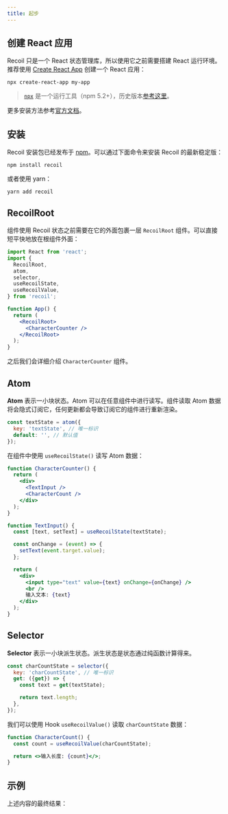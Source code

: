 ```yaml
---
title: 起步
---
```


## 创建 React 应用

Recoil 只是一个 React 状态管理库，所以使用它之前需要搭建 React 运行环境。推荐使用 [Create React App](https://github.com/facebook/create-react-app#creating-an-app) 创建一个 React 应用：

```shell
npx create-react-app my-app
```

> [`npx`](https://medium.com/@maybekatz/introducing-npx-an-npm-package-runner-55f7d4bd282b) 是一个运行工具（npm 5.2+），历史版本[参考这里](https://gist.github.com/gaearon/4064d3c23a77c74a3614c498a8bb1c5f)。

更多安装方法参考[官方文档](https://github.com/facebook/create-react-app#creating-an-app)。

## 安装

Recoil 安装包已经发布于 <a href="https://www.npmjs.com/get-npm" target="_blank">npm</a>。可以通过下面命令来安装 Recoil 的最新稳定版：

```shell
npm install recoil
```

或者使用 yarn：

```shell
yarn add recoil
```

## RecoilRoot

组件使用 Recoil 状态之前需要在它的外面包裹一层 `RecoilRoot` 组件。可以直接短平快地放在根组件外面：

```jsx
import React from 'react';
import {
  RecoilRoot,
  atom,
  selector,
  useRecoilState,
  useRecoilValue,
} from 'recoil';

function App() {
  return (
    <RecoilRoot>
      <CharacterCounter />
    </RecoilRoot>
  );
}
```

之后我们会详细介绍 `CharacterCounter` 组件。

## Atom

**Atom** 表示一小块状态。Atom 可以在任意组件中进行读写。组件读取 Atom 数据将会隐式订阅它，任何更新都会导致订阅它的组件进行重新渲染。

```javascript
const textState = atom({
  key: 'textState', // 唯一标识
  default: '', // 默认值
});
```

在组件中使用 `useRecoilState()` 读写 Atom 数据：

```jsx
function CharacterCounter() {
  return (
    <div>
      <TextInput />
      <CharacterCount />
    </div>
  );
}

function TextInput() {
  const [text, setText] = useRecoilState(textState);

  const onChange = (event) => {
    setText(event.target.value);
  };

  return (
    <div>
      <input type="text" value={text} onChange={onChange} />
      <br />
      输入文本: {text}
    </div>
  );
}
```

## Selector

**Selector** 表示一小块派生状态。派生状态是状态通过纯函数计算得来。

```jsx
const charCountState = selector({
  key: 'charCountState', // 唯一标识
  get: ({get}) => {
    const text = get(textState);

    return text.length;
  },
});
```

我们可以使用 Hook `useRecoilValue()` 读取 `charCountState` 数据：

```jsx
function CharacterCount() {
  const count = useRecoilValue(charCountState);

  return <>输入长度: {count}</>;
}
```

## 示例

上述内容的最终结果：


<GettingStarted />

